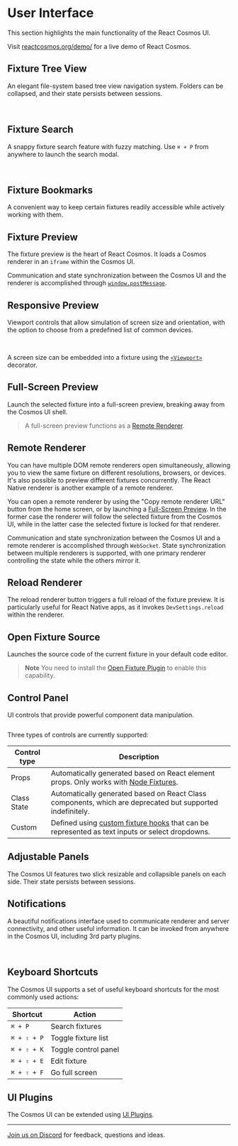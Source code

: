 
# User Interface

This section highlights the main functionality of the React Cosmos UI.

Visit [reactcosmos.org/demo/](https://reactcosmos.org/demo/) for a live demo of React Cosmos.

## Fixture Tree View

An elegant file-system based tree view navigation system. Folders can be collapsed,
and their state persists between sessions.

<br />
<Image
  alt=""
  width={400}
  height={400}
  src="/screenshots/fixture-tree-view.png"
/>

## Fixture Search

A snappy fixture search feature with fuzzy matching. Use `⌘ + P` from anywhere to launch the search modal.

<br />
<Image alt="" width={400} height={400} src="/screenshots/fixture-search.png" />

## Fixture Bookmarks

A convenient way to keep certain fixtures readily accessible while actively working with them.

## Fixture Preview

The fixture preview is the heart of React Cosmos. It loads a Cosmos renderer in an `iframe` within the Cosmos UI.

Communication and state synchronization between the Cosmos UI and the renderer is accomplished through [`window.postMessage`](https://developer.mozilla.org/en-US/docs/Web/API/Window/postMessage).

## Responsive Preview

Viewport controls that allow simulation of screen size and orientation, with the option to choose from a predefined list of common devices.

<br />
<Image
  alt=""
  width={400}
  height={400}
  src="/screenshots/responsive-preview.png"
/>

A screen size can be embedded into a fixture using the [`<Viewport>`](fixtures.md#viewport) decorator.

## Full-Screen Preview

Launch the selected fixture into a full-screen preview, breaking away from the Cosmos UI shell.

> A full-screen preview functions as a [Remote Renderer](#remote-renderer).

## Remote Renderer

You can have multiple DOM remote renderers open simultaneously, allowing you to view the same fixture on different resolutions, browsers, or devices. It's also possible to preview different fixtures concurrently. The React Native renderer is another example of a remote renderer.

You can open a remote renderer by using the "Copy remote renderer URL" button from the home screen, or by launching a [Full-Screen Preview](#full-screen-preview). In the former case the renderer will follow the selected fixture from the Cosmos UI, while in the latter case the selected fixture is locked for that renderer.

Communication and state synchronization between the Cosmos UI and a remote renderer is accomplished through `WebSocket`. State synchronization between multiple renderers is supported, with one primary renderer controlling the state while the others mirror it.

## Reload Renderer

The reload renderer button triggers a full reload of the fixture preview. It is particularly useful for React Native apps, as it invokes `DevSettings.reload` within the renderer.

## Open Fixture Source

Launches the source code of the current fixture in your default code editor.

> **Note** You need to install the [Open Fixture Plugin](../plugins/cosmos-plugins.md#open-fixture-plugin) to enable this capability.

## Control Panel

UI controls that provide powerful component data manipulation.

<Image alt="" width={400} height={400} src="/screenshots/props-panel.png" />

Three types of controls are currently supported:

| Control type | Description                                                                                                               |
| ------------ | ------------------------------------------------------------------------------------------------------------------------- |
| Props        | Automatically generated based on React element props. Only works with [Node Fixtures](fixtures.md#node-fixtures).         |
| Class State  | Automatically generated based on React Class components, which are deprecated but supported indefinitely.                 |
| Custom       | Defined using [custom fixture hooks](fixtures.md#ui-controls) that can be represented as text inputs or select dropdowns. |

## Adjustable Panels

The Cosmos UI features two slick resizable and collapsible panels on each side. Their state persists between sessions.

## Notifications

A beautiful notifications interface used to communicate renderer and server connectivity, and other useful information. It can be invoked from anywhere in the Cosmos UI, including 3rd party plugins.

<br />
<Image alt="" width={400} height={400} src="/screenshots/notifications.png" />

## Keyboard Shortcuts

The Cosmos UI supports a set of useful keyboard shortcuts for the most commonly used actions:

| Shortcut    | Action               |
| ----------- | -------------------- |
| `⌘ + P`     | Search fixtures      |
| `⌘ + ⇧ + P` | Toggle fixture list  |
| `⌘ + ⇧ + K` | Toggle control panel |
| `⌘ + ⇧ + E` | Edit fixture         |
| `⌘ + ⇧ + F` | Go full screen       |

## UI Plugins

The Cosmos UI can be extended using [UI Plugins](../plugins/ui-plugins.md).

---

[Join us on Discord](https://discord.gg/3X95VgfnW5) for feedback, questions and ideas.
